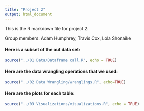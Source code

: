 ```yaml
---
title: "Project 2"
output: html_document
---
```


This is the R markdown file for project 2.

Group members: Adam Humphrey, Travis Cox, Lola Shonaike

#### Here is a subset of the out data set:
```r
source("../01 Data/Dataframe call.R", echo = TRUE)
```

#### Here are the data wrangling operations that we used:
```r
source("../02 Data Wrangling/wranglings.R", echo=TRUE)
```

#### Here are the plots for each table:
```r
source("../03 Visualizations/visualizations.R", echo = TRUE)
```




